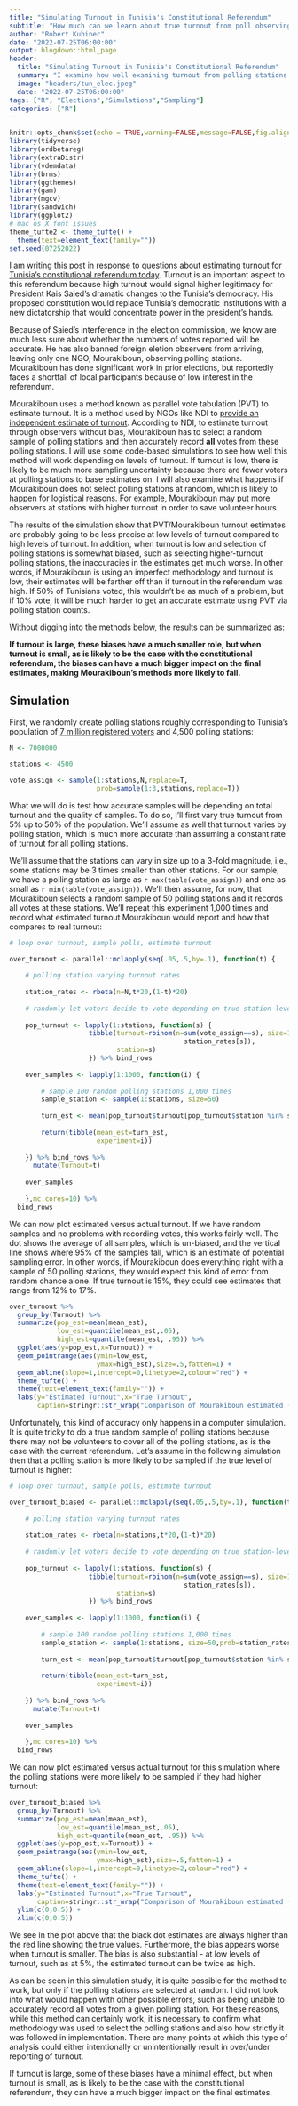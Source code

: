 ```yaml
---
title: "Simulating Turnout in Tunisia's Constitutional Referendum"
subtitle: "How much can we learn about true turnout from poll observing?"
author: "Robert Kubinec"
date: "2022-07-25T06:00:00"
output: blogdown::html_page
header:
  title: "Simulating Turnout in Tunisia's Constitutional Referendum"
  summary: "I examine how well examining turnout from polling stations is likely to work in estimating turnout for Tunisia's constitution, especially if we have trouble trusting the numbers of voters reported by the eletion commission."
  image: "headers/tun_elec.jpeg"
  date: "2022-07-25T06:00:00"
tags: ["R", "Elections","Simulations","Sampling"]
categories: ["R"]
---
```


```r
knitr::opts_chunk$set(echo = TRUE,warning=FALSE,message=FALSE,fig.align = "center")
library(tidyverse)
library(ordbetareg)
library(extraDistr)
library(vdemdata)
library(brms)
library(ggthemes)
library(gam)
library(mgcv)
library(sandwich)
library(ggplot2)
# mac os X font issues
theme_tufte2 <- theme_tufte() +
  theme(text=element_text(family=""))
set.seed(07252022)
```

I am writing this post in response to questions about estimating turnout for [Tunisia's constitutional referendum today](https://www.nytimes.com/2022/07/25/world/africa/tunisia-referendum-constitution.html). Turnout is an important aspect to this referendum because high turnout would signal higher legitimacy for President Kais Saied's dramatic changes to the Tunisia's democracy. His proposed constitution would replace Tunisia's democratic institutions with a new dictatorship that would concentrate power in the president's hands. 

Because of Saied's interference in the election commission, we know are much less sure about whether the numbers of votes reported will be accurate. He has also banned foreign eletion observers from arriving, leaving only one NGO, Mourakiboun, observing polling stations. Mourakiboun has done significant work in prior elections, but reportedly faces a shortfall of local participants because of low interest in the referendum. 

Mourakiboun uses a method known as parallel vote tabulation (PVT) to estimate turnout. It is a method used by NGOs like NDI to [provide an independent estimate of turnout](https://www.ndi.org/pvt). According to NDI, to estimate turnout through observers without bias, Mourakiboun has to select a random sample of polling stations and then accurately record **all** votes from these polling stations. I will use some code-based simulations to see how well this method will work depending on levels of turnout. If turnout is low, there is likely to be much more sampling uncertainty because there are fewer voters at polling stations to base estimates on. I will also examine what happens if Mourakiboun does not select polling stations at random, which is likely to happen for logistical reasons. For example, Mourakiboun may put more observers at stations with higher turnout in order to save volunteer hours. 

The results of the simulation show that PVT/Mourakiboun turnout estimates are probably going to be less precise at low levels of turnout compared to high levels of turnout. In addition, when turnout is low and selection of polling stations is somewhat biased, such as selecting higher-turnout polling stations, the inaccuracies in the estimates get much worse. In other words, if Mourakiboun is using an imperfect methodology and turnout is low, their estimates will be farther off than if turnout in the referendum was high. If 50% of Tunisians voted, this wouldn't be as much of a problem, but if 10% vote, it will be much harder to get an accurate estimate using PVT via polling station counts.

Without digging into the methods below, the results can be summarized as:

**If turnout is large, these biases have a much smaller role, but when turnout is small, as is likely to be the case with the constitutional referendum, the biases can have a much bigger impact on the final estimates, making Mourakiboun's methods more likely to fail.**


## Simulation

First, we randomly create polling stations roughly corresponding to Tunisia's population of [7 million registered voters](https://www.ifes.org/sites/default/files/ifes_faqs_elections_in_tunisia_2019_parliamentary_elections_september_2019.pdf) and 4,500 polling stations: 

```r

N <- 7000000

stations <- 4500

vote_assign <- sample(1:stations,N,replace=T,
                      prob=sample(1:3,stations,replace=T))

```

What we will do is test how accurate samples will be depending on total turnout and the quality of samples. To do so, I'll first vary true turnout from 5% up to 50% of the population. We'll assume as well that turnout varies by polling station, which is much more accurate than assuming a constant rate of turnout for all polling stations.

We'll assume that the stations can vary in size up to a 3-fold magnitude, i.e., some stations may be 3 times smaller than other stations. For our sample, we have a polling station as large as `r max(table(vote_assign))` and one as small as `r min(table(vote_assign))`. We'll then assume, for now, that Mourakiboun selects a random sample of 50 polling stations and it records all votes at these stations. We'll repeat this experiment 1,000 times and record what estimated turnout Mourakiboun would report and how that compares to real turnout:

```r

# loop over turnout, sample polls, estimate turnout

over_turnout <- parallel::mclapply(seq(.05,.5,by=.1), function(t) {
  
    # polling station varying turnout rates
  
    station_rates <- rbeta(n=N,t*20,(1-t)*20)
          
    # randomly let voters decide to vote depending on true station-level turnout rate
    
    pop_turnout <- lapply(1:stations, function(s) {
                    tibble(turnout=rbinom(n=sum(vote_assign==s), size=1,prob = 
                                            station_rates[s]),
                           station=s)
                    }) %>% bind_rows
  
    over_samples <- lapply(1:1000, function(i) {
      
        # sample 100 random polling stations 1,000 times
        sample_station <- sample(1:stations, size=50)
        
        turn_est <- mean(pop_turnout$turnout[pop_turnout$station %in% sample_station])
        
        return(tibble(mean_est=turn_est,
                      experiment=i))
      
    }) %>% bind_rows %>% 
      mutate(Turnout=t)
    
    over_samples
  
    },mc.cores=10) %>% 
  bind_rows

```


We can now plot estimated versus actual turnout. If we have random samples and no problems with recording votes, this works fairly well. The dot shows the average of all samples, which is un-biased, and the vertical line shows where 95% of the samples fall, which is an estimate of potential sampling error. In other words, if Mourakiboun does everything right with a sample of 50 polling stations, they would expect this kind of error from random chance alone. If true turnout is 15%, they could see estimates that range from 12% to 17%.

```r

over_turnout %>% 
  group_by(Turnout) %>% 
  summarize(pop_est=mean(mean_est),
            low_est=quantile(mean_est,.05),
            high_est=quantile(mean_est, .95)) %>% 
  ggplot(aes(y=pop_est,x=Turnout)) +
  geom_pointrange(aes(ymin=low_est,
                      ymax=high_est),size=.5,fatten=1) +
  geom_abline(slope=1,intercept=0,linetype=2,colour="red") +
  theme_tufte() +
  theme(text=element_text(family="")) +
  labs(y="Estimated Turnout",x="True Turnout",
       caption=stringr::str_wrap("Comparison of Mourakiboun estimated (y axis) versus actual turnout (x axis). Red line shows where true and estimated values are equal. Based on random samples of 50 polling stations and assuming no problems with recording votes."))

```

Unfortunately, this kind of accuracy only happens in a computer simulation. It is quite tricky to do a true random sample of polling stations because there may not be volunteers to cover all of the polling stations, as is the case with the current referendum. Let's assume in the following simulation then that a polling station is more likely to be sampled if the true level of turnout is higher:

```r

# loop over turnout, sample polls, estimate turnout

over_turnout_biased <- parallel::mclapply(seq(.05,.5,by=.1), function(t) {
  
    # polling station varying turnout rates
  
    station_rates <- rbeta(n=stations,t*20,(1-t)*20)
          
    # randomly let voters decide to vote depending on true station-level turnout rate
    
    pop_turnout <- lapply(1:stations, function(s) {
                    tibble(turnout=rbinom(n=sum(vote_assign==s), size=1,prob = 
                                            station_rates[s]),
                           station=s)
                    }) %>% bind_rows
  
    over_samples <- lapply(1:1000, function(i) {
      
        # sample 100 random polling stations 1,000 times
        sample_station <- sample(1:stations, size=50,prob=station_rates)
        
        turn_est <- mean(pop_turnout$turnout[pop_turnout$station %in% sample_station])
        
        return(tibble(mean_est=turn_est,
                      experiment=i))
      
    }) %>% bind_rows %>% 
      mutate(Turnout=t)
    
    over_samples
  
    },mc.cores=10) %>% 
  bind_rows

```


We can now plot estimated versus actual turnout for this simulation where the polling stations were more likely to be sampled if they had higher turnout:

```r

over_turnout_biased %>% 
  group_by(Turnout) %>% 
  summarize(pop_est=mean(mean_est),
            low_est=quantile(mean_est,.05),
            high_est=quantile(mean_est, .95)) %>% 
  ggplot(aes(y=pop_est,x=Turnout)) +
  geom_pointrange(aes(ymin=low_est,
                      ymax=high_est),size=.5,fatten=1) +
  geom_abline(slope=1,intercept=0,linetype=2,colour="red") +
  theme_tufte() +
  theme(text=element_text(family="")) +
  labs(y="Estimated Turnout",x="True Turnout",
       caption=stringr::str_wrap("Comparison of Mourakiboun estimated (y axis) versus actual turnout (x axis). Red line shows where true and estimated values are equal. Based on biased samples of 50 polling stations with higher turnout stations more likely to be sampled. However, simulation assumes no problems with recording votes.")) +
  ylim(c(0,0.5)) +
  xlim(c(0,0.5))

```

We see in the plot above that the black dot estimates are always higher than the red line showing the true values. Furthermore, the bias appears worse when turnout is smaller. The bias is also substantial - at low levels of turnout, such as at 5%, the estimated turnout can be twice as high. 

As can be seen in this simulation study, it is quite possible for the method to work, but only if the polling stations are selected at random. I did not look into what would happen with other possible errors, such as being unable to accurately record all votes from a given polling station. For these reasons, while this method can certainly work, it is necessary to confirm what methodology was used to select the polling stations and also how strictly it was followed in implementation. There are many points at which this type of analysis could either intentionally or unintentionally result in over/under reporting of turnout. 

If turnout is large, some of these biases have a minimal effect, but when turnout is small, as is likely to be the case with the constitutional referendum, they can have a much bigger impact on the final estimates.
